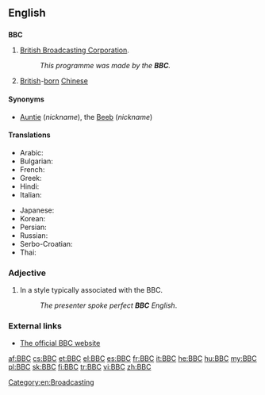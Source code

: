 {{also|ВВС}}
==English==
{{wikipedia|dab=BBC (disambiguation)|BBC}}

==={{initialism}}===
'''BBC'''

# {{context|''usually preceded by'' "the"}} [[British Broadcasting Corporation]].
#: ''This programme was made by the '''BBC'''.''
# [[British]]-[[born]] [[Chinese]]

====Synonyms====
* {{sense|British Broadcasting Corporation}} [[Auntie]] (''nickname''), the [[Beeb]] (''nickname'')

====Translations====
{{trans-top|British Broadcasting Corporation}}
* Arabic: {{t-|ar|بي بي سي|m|tr=bii bii sii}}
* Bulgarian: {{t-|bg|Би Би Си|tr=Bi bi sí}}
* French: {{t+|fr|BBC|f}}
* Greek: {{t-|el|Μπι Μπι Σι|tr=Bi Bi Si}}
* Hindi: {{t-|hi|बीबीसी|tr=bībīsī}}
* Italian: {{t+|it|BBC|f}}
{{trans-mid}}
* Japanese: {{t-|ja|ﾋﾞｰ・ビー・シー|tr=bī-bī-shī}}
* Korean: {{t-|ko|비비시|tr=bibisi|sc=Hang}}
* Persian: {{t-|fa|بی‌بی‌سی|sc=fa-Arab}}
* Russian: {{t-|ru|Би-би-си|f|tr=Bi-bi-sí}}
* Serbo-Croatian: {{t-|sh|Би-би-си|m|tr=Bi-bi-si|sc=Cyrl}}
* Thai: {{t-|th|บีบีซี|tr=bee-bee-see}}
{{trans-bottom}}

{{trans-top|British-born Chinese}}
{{trans-mid}}
{{trans-bottom}}

===Adjective===
{{en-adj|-}}

# In a style typically associated with the BBC.
#: ''The presenter spoke perfect '''BBC''' English''.

===External links===
* [http://www.bbc.co.uk The official BBC website]
[[Category:en:Broadcasting]]

[[af:BBC]]
[[cs:BBC]]
[[et:BBC]]
[[el:BBC]]
[[es:BBC]]
[[fr:BBC]]
[[it:BBC]]
[[he:BBC]]
[[hu:BBC]]
[[my:BBC]]
[[pl:BBC]]
[[sk:BBC]]
[[fi:BBC]]
[[tr:BBC]]
[[vi:BBC]]
[[zh:BBC]]